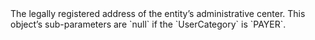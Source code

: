   

  

  

  

  

  

  

  
<ParamField body="HeadquartersAddress" type="object" >     
The legally registered address of the entity’s administrative center.  
This object’s sub-parameters are `null` if the `UserCategory` is `PAYER`.   

<Expandable title="properties"><AddressLine11 />  
  
<AddressLine2 />  
<City1 />  
<Region1 />  
<PostalCode1 />  
  
<Country1 />  
  

</Expandable> 
</ParamField>
